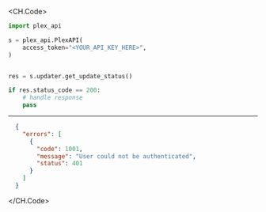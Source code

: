 
<CH.Code>
```python GetUpdateStatus.py
import plex_api

s = plex_api.PlexAPI(
    access_token="<YOUR_API_KEY_HERE>",
)


res = s.updater.get_update_status()

if res.status_code == 200:
    # handle response
    pass
```
---

```json Example Response
  {
    "errors": [
      {
        "code": 1001,
        "message": "User could not be authenticated",
        "status": 401
      }
    ]
  }
```
</CH.Code>
